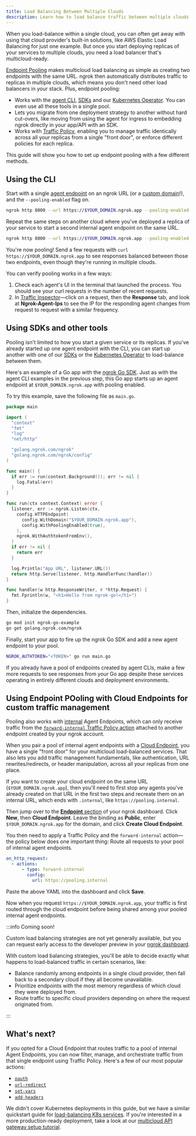 ```yaml
---
title: Load Balancing Between Multiple Clouds
description: Learn how to load balance traffic between multiple clouds with ngrok.
---
```


When you load-balance within a single cloud, you can often get away with using
that cloud provider's built-in solutions, like AWS Elastic Load Balancing for
just one example. But once you start deploying replicas of your services to
multiple clouds, you need a load balancer that's multicloud-ready.

[Endpoint Pooling](/docs/universal-gateway/endpoint-pooling) makes multicloud
load balancing as simple as creating two endpoints with the same URL. ngrok then
automatically distributes traffic to replicas in multiple clouds, which means
you don't need other load balancers in your stack. Plus, endpoint
pooling:

- Works with the [agent CLI](/docs/agent),
  [SDKs](/docs/agent-sdks/) and our [Kubernetes Operator](/docs/k8s). You can
  even use all these tools in a single pool.
- Lets you migrate from one deployment strategy to another without hard
	cut-overs, like moving from using the agent for ingress to embedding ngrok
	directly in your app/API with an SDK.
- Works with [Traffic Policy](/docs/traffic-policy), enabling you to manage
  traffic identically across all your replicas from a single "front door", or
  enforce different policies for each replica.

This guide will show you how to set up endpoint pooling with a few different
methods.

## Using the CLI

Start with a single [agent
endpoint](/docs//docs/universal-gateway/agent-endpoints/) on an ngrok URL (or a
[custom domain](/docs/guides/other-guides/how-to-set-up-a-custom-domain/)!), and
the `--pooling-enabled` flag on.

```bash mode="cli"
ngrok http 8000 --url https://$YOUR_DOMAIN.ngrok.app --pooling-enabled true
```

Repeat the same steps on another cloud where you've deployed a replica of your
service to start a second internal agent endpoint on the same URL.

```bash mode="cli"
ngrok http 8000 --url https://$YOUR_DOMAIN.ngrok.app --pooling-enabled true
```

You're now pooling! Send a few requests with `curl
https://$YOUR_DOMAIN.ngrok.app` to see responses balanced between those two
endpoints, even though they're running in multiple clouds.

You can verify pooling works in a few ways:

1. Check each agent's UI in the terminal that launched the process. You should
   see your curl requests in the number of recent requests.
2. In [Traffic Inspector](https://dashboard.ngrok.com/traffic-inspector)—click
   on a request, then the **Response** tab, and look at **Ngrok-Agent-Ips** to see
   the IP for the responding agent changes from request to request with a similar
   frequency.

## Using SDKs and other tools

Pooling isn't limited to how you start a given service or its replicas. If
you've already started up one agent endpoint with the CLI, you can start up
another with one of our [SDKs](/docs/agent-sdks) or the [Kubernetes
Operator](/docs/k8s) to load-balance between them.

Here's an example of a Go app with the [ngrok Go
SDK](https://github.com/ngrok/ngrok-go). Just as with the agent CLI examples in
the previous step, this Go app starts up an agent endpoint at
`$YOUR_DOMAIN.ngrok.app` with pooling enabled.

To try this example, save the following file as `main.go`.

```go title="main.go"
package main

import (
  "context"
  "fmt"
  "log"
  "net/http"

  "golang.ngrok.com/ngrok"
  "golang.ngrok.com/ngrok/config"
)

func main() {
  if err := run(context.Background()); err != nil {
    log.Fatal(err)
  }
}

func run(ctx context.Context) error {
  listener, err := ngrok.Listen(ctx,
    config.HTTPEndpoint(
      config.WithDomain("$YOUR_DOMAIN.ngrok.app"),
      config.WithPoolingEnabled(true),
    ),
    ngrok.WithAuthtokenFromEnv(),
  )
  if err != nil {
    return err
  }

  log.Println("App URL", listener.URL())
  return http.Serve(listener, http.HandlerFunc(handler))
}

func handler(w http.ResponseWriter, r *http.Request) {
  fmt.Fprintln(w, "<h1>Hello from ngrok-go!</h1>")
}
```

Then, initialize the dependencies.

```bash mode="cli"
go mod init ngrok-go-example
go get golang.ngrok.com/ngrok
```

Finally, start your app to fire up the ngrok Go SDK and add a new agent endpoint
to your pool.

```bash mode="cli"
NGROK_AUTHTOKEN="<TOKEN>" go run main.go
```

If you already have a pool of endpoints created by agent CLIs, make a few more
requests to see responses from your Go app despite these services operating in
entirely different clouds and deployment environments.

## Using Endpoint POoling with Cloud Endpoints for custom traffic management

Pooling also works with [internal](/docs/universal-gateway/internal-endpoints/)
Agent Endpoints, which can only receive traffic from the [`forward-internal`
Traffic Policy action](/docs/traffic-policy/actions/forward-internal/) attached
to another endpoint created by your ngrok account.

When you pair a pool of internal agent endpoints with a [Cloud
Endpoint](/docs/universal-gateway/cloud-endpoints/), you have a single "front
door" for your multicloud load-balanced services. That also lets you add traffic
management fundamentals, like authentication, URL rewrites/redirects, or header
manipulation, across all your replicas from one place.

If you want to create your cloud endpoint on the same URL
(`$YOUR_DOMAIN.ngrok.app`), then you'll need to first stop any agents you've
already created on that URL in the first two steps and recreate them on an
internal URL, which ends with `.internal`, like `https://pooling.internal`.

Then jump over to the [**Endpoint**
section](https://dashboard.ngrok.com/endpoints) of your ngrok dashboard. Click
**New**, then **Cloud Endpoint**. Leave the binding as **Public**, enter
`$YOUR_DOMAIN.ngrok.app` for the domain, and click **Create Cloud Endpoint**.

You then need to apply a Traffic Policy and the `forward-internal` action—the
policy below does one important thing: Route all requests to your pool of
internal agent endpoints.

```yaml
on_http_request:
  - actions:
      - type: forward-internal
        config:
          url: https://pooling.internal
```

Paste the above YAML into the dashboard and click **Save**.

Now when you request `https://$YOUR_DOMAIN.ngrok.app`, your traffic is first
routed through the cloud endpoint before being shared among your pooled internal
agent endpoints.

:::info Coming soon!

Custom load balancing strategies are not yet generally available, but you can
request early access to the developer preview in your [ngrok
dashboard](https://dashboard.ngrok.com/developer-preview).

With custom load balancing strategies, you'll be able to decide exactly what
happens to load-balanced traffic in certain scenarios, like:

- Balance randomly among endpoints in a single cloud provider, then fall back to
  a secondary cloud if they all become unavailable.
- Prioritize endpoints with the most memory regardless of which cloud they were
  deployed from.
- Route traffic to specific cloud providers depending on where the request
  originated from.

:::

## What's next?

If you opted for a Cloud Endpoint that routes traffic to a pool of internal
Agent Endpoints, you can now filter, manage, and orchestrate traffic from that
single endpoint using Traffic Policy. Here's a few of our most popular actions:

- [`oauth`](/docs/traffic-policy/actions/oauth)
- [`url-redirect`](/docs/traffic-policy/actions/url-redirect)
- [`set-vars`](/docs/traffic-policy/actions/set-vars)
- [`add-headers`](/docs/traffic-policy/actions/add-headers)

We didn't cover Kubernetes deployments in this guide, but we have a similar
quickstart guide for [load-balancing K8s
services](/docs/guides/other-guides/load-balancing-kubernetes.mdx). If you're
interested in a more production-ready deployment, take a look at our [multicloud
API gateway setup tutorial](/docs/guides/api-gateway/multicloud).
